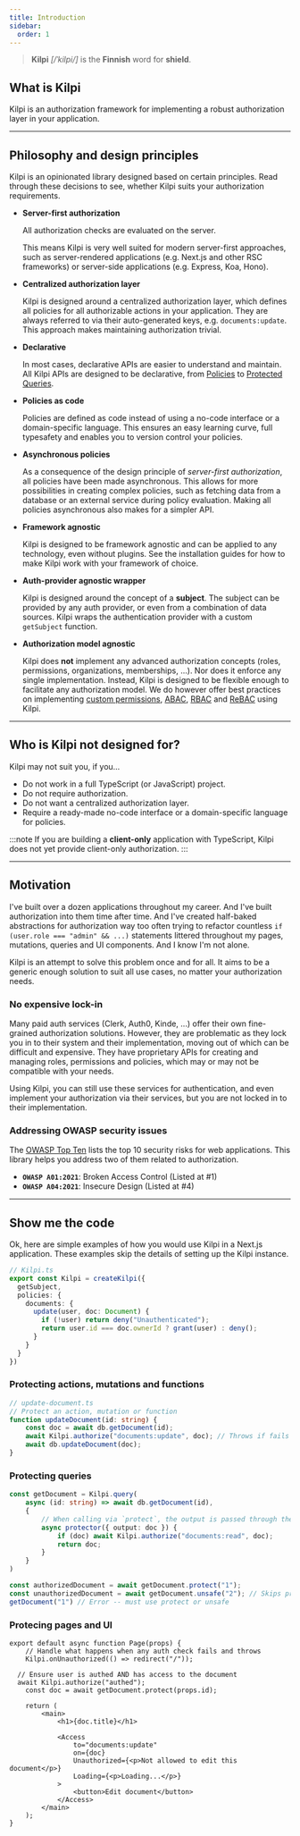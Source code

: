 ```yaml
---
title: Introduction
sidebar:
  order: 1
---
```



> **Kilpi** _[/ˈkilpi/]_ is the **Finnish** word for **shield**.


## What is Kilpi

Kilpi is an authorization framework for implementing a robust authorization layer in your application.

---

## Philosophy and design principles

Kilpi is an opinionated library designed based on certain principles. Read through these decisions to see, whether Kilpi suits your authorization requirements.

- **Server-first authorization**

  All authorization checks are evaluated on the server.

  This means Kilpi is very well suited for modern server-first approaches, such as server-rendered applications (e.g. Next.js and other RSC frameworks) or server-side applications (e.g. Express, Koa, Hono).

- **Centralized authorization layer**

  Kilpi is designed around a centralized authorization layer, which defines all policies for all authorizable actions in your application. They are always referred to via their auto-generated keys, e.g. `documents:update`. This approach makes maintaining authorization trivial.

- **Declarative**

  In most cases, declarative APIs are easier to understand and maintain. All Kilpi APIs are designed to be declarative, from [Policies](/concepts/policy) to [Protected Queries](/concepts/protected-query).

- **Policies as code**

  Policies are defined as code instead of using a no-code interface or a domain-specific language. This ensures an easy learning curve, full typesafety and enables you to version control your policies.

- **Asynchronous policies**

  As a consequence of the design principle of _server-first authorization_, all policies have been made asynchronous. This allows for more possibilities in creating complex policies, such as fetching data from a database or an external service during policy evaluation. Making all policies asynchronous also makes for a simpler API.

- **Framework agnostic**

  Kilpi is designed to be framework agnostic and can be applied to any technology, even without plugins. See the installation guides for how to make Kilpi work with your framework of choice.

- **Auth-provider agnostic wrapper**

  Kilpi is designed around the concept of a **subject**. The subject can be provided by any auth provider, or even from a combination of data sources. Kilpi wraps the authentication provider with a custom `getSubject` function.

- **Authorization model agnostic**

  Kilpi does **not** implement any advanced authorization concepts (roles, permissions, organizations, memberships, ...). Nor does it enforce any single implementation. Instead, Kilpi is designed to be flexible enough to facilitate any authorization model. We do however offer best practices on implementing [custom permissions](/advanced/permissions), [ABAC](/advanced/abac), [RBAC](/advanced/rbac) and [ReBAC](/advanced/rebac) using Kilpi.

---

## Who is Kilpi not designed for?

Kilpi may not suit you, if you...

- Do not work in a full TypeScript (or JavaScript) project.
- Do not require authorization.
- Do not want a centralized authorization layer.
- Require a ready-made no-code interface or a domain-specific language for policies.

:::note
If you are building a **client-only** application with TypeScript, Kilpi does not yet provide client-only authorization.
:::

---

## Motivation

I've built over a dozen applications throughout my career. And I've built authorization into them time after time. And I've created half-baked abstractions for authorization way too often trying to refactor countless `if (user.role === "admin" && ...)` statements littered throughout my pages, mutations, queries and UI components. And I know I'm not alone.

Kilpi is an attempt to solve this problem once and for all. It aims to be a generic enough solution to suit all use cases, no matter your authorization needs.

### No expensive lock-in

Many paid auth services (Clerk, Auth0, Kinde, ...) offer their own fine-grained authorization solutions. However, they are problematic as they lock you in to their system and their implementation, moving out of which can be difficult and expensive. They have proprietary APIs for creating and managing roles, permissions and policies, which may or may not be compatible with your needs.

Using Kilpi, you can still use these services for authentication, and even implement your authorization via their services, but you are not locked in to their implementation.

### Addressing OWASP security issues

The [OWASP Top Ten](https://owasp.org/www-project-top-ten/) lists the top 10 security risks for web applications. This library helps you address two of them related to authorization.

- **`OWASP A01:2021`**: Broken Access Control (Listed at #1)
- **`OWASP A04:2021`**: Insecure Design (Listed at #4)

---

## Show me the code

Ok, here are simple examples of how you would use Kilpi in a Next.js application. These examples skip the details of setting up the Kilpi instance.

```ts
// Kilpi.ts
export const Kilpi = createKilpi({ 
  getSubject, 
  policies: {
    documents: {
      update(user, doc: Document) {
        if (!user) return deny("Unauthenticated");
        return user.id === doc.ownerId ? grant(user) : deny();
      }
    }
  }
})
```

### Protecting actions, mutations and functions

```ts
// update-document.ts
// Protect an action, mutation or function
function updateDocument(id: string) {
	const doc = await db.getDocument(id);
	await Kilpi.authorize("documents:update", doc); // Throws if fails
	await db.updateDocument(doc);
}
```

### Protecting queries

```ts
const getDocument = Kilpi.query(
	async (id: string) => await db.getDocument(id),
	{
		// When calling via `protect`, the output is passed through the protector
		async protector({ output: doc }) {
			if (doc) await Kilpi.authorize("documents:read", doc);
			return doc;
		}
	}
)

const authorizedDocument = await getDocument.protect("1");
const unauthorizedDocument = await getDocument.unsafe("2"); // Skips protector
getDocument("1") // Error -- must use protect or unsafe
```

### Protecing pages and UI

```tsx
export default async function Page(props) {
	// Handle what happens when any auth check fails and throws
	Kilpi.onUnauthorized(() => redirect("/")); 

  // Ensure user is authed AND has access to the document
  await Kilpi.authorize("authed");
	const doc = await getDocument.protect(props.id);

	return (
		<main>
			<h1>{doc.title}</h1>
			
			<Access
				to="documents:update"
				on={doc}
				Unauthorized={<p>Not allowed to edit this document</p>}
				Loading={<p>Loading...</p>}
			>
				<button>Edit document</button>
			</Access>
		</main>
	);
}
```

